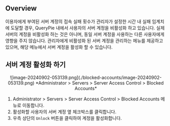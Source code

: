 
## Overview

이용자에게 부여된 서버 계정의 접속 실패 횟수가 관리자가 설정한 시간 내 실패 임계치에 도달할 경우, QueryPie 내에서 사용자의 서버 계정을 비활성화 하고 있습니다. 실제 서버의 계정을 비활성화 하는 것은 아니며, 동일 서버 계정을 사용하는 다른 사용자에게 영향을 주지 않습니다. 관리자에게 비활성화 된 서버 계정을 관리하는 메뉴를 제공하고 있으며, 해당 메뉴에서 서버 계정을 활성화 할 수 있습니다.

## 서버 계정 활성화 하기

<p align="center">
![image-20240902-053139.png](./blocked-accounts/image-20240902-053139.png)
*Administrator &gt; Servers &gt; Server Access Control &gt; Blocked Accounts*
</p>

1. Administrator &gt; Servers &gt; Server Access Control &gt; Blocked Accounts 메뉴로 이동합니다.
2. 활성화할 사용자의 서버 계정 옆 체크박스를 클릭합니다.
3. 우측 상단의 `Unlock` 버튼을 클릭하여 계정을 활성화합니다.
